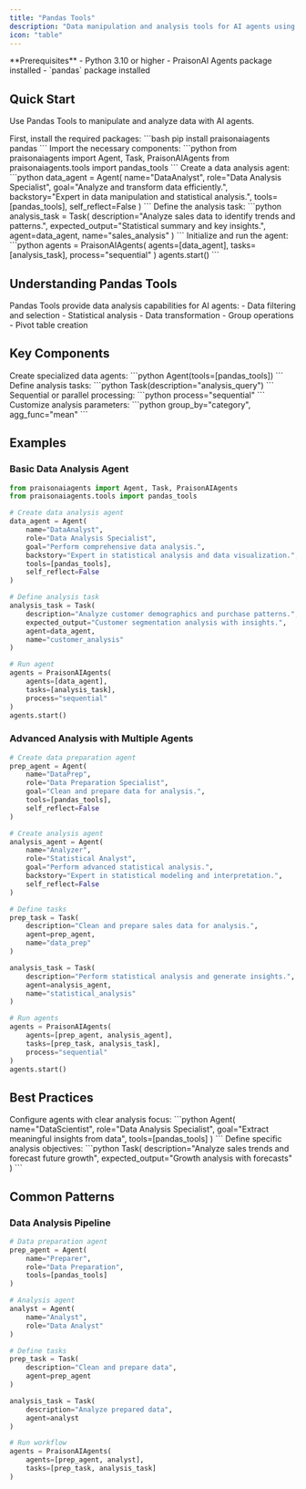 ```yaml
---
title: "Pandas Tools"
description: "Data manipulation and analysis tools for AI agents using pandas."
icon: "table"
---
```


<Note>
  **Prerequisites**
  - Python 3.10 or higher
  - PraisonAI Agents package installed
  - `pandas` package installed
</Note>

## Quick Start

Use Pandas Tools to manipulate and analyze data with AI agents.

<Steps>
  <Step title="Install Dependencies">
    First, install the required packages:
    ```bash
    pip install praisonaiagents pandas
    ```
  </Step>

  <Step title="Import Components">
    Import the necessary components:
    ```python
    from praisonaiagents import Agent, Task, PraisonAIAgents
    from praisonaiagents.tools import pandas_tools
    ```
  </Step>

  <Step title="Create Agent">
    Create a data analysis agent:
    ```python
    data_agent = Agent(
        name="DataAnalyst",
        role="Data Analysis Specialist",
        goal="Analyze and transform data efficiently.",
        backstory="Expert in data manipulation and statistical analysis.",
        tools=[pandas_tools],
        self_reflect=False
    )
    ```
  </Step>

  <Step title="Define Task">
    Define the analysis task:
    ```python
    analysis_task = Task(
        description="Analyze sales data to identify trends and patterns.",
        expected_output="Statistical summary and key insights.",
        agent=data_agent,
        name="sales_analysis"
    )
    ```
  </Step>

  <Step title="Run Agent">
    Initialize and run the agent:
    ```python
    agents = PraisonAIAgents(
        agents=[data_agent],
        tasks=[analysis_task],
        process="sequential"
    )
    agents.start()
    ```
  </Step>
</Steps>

## Understanding Pandas Tools

<Card title="What are Pandas Tools?" icon="question">
  Pandas Tools provide data analysis capabilities for AI agents:
  - Data filtering and selection
  - Statistical analysis
  - Data transformation
  - Group operations
  - Pivot table creation
</Card>

## Key Components

<CardGroup cols={2}>
  <Card title="Data Agent" icon="user-robot">
    Create specialized data agents:
    ```python
    Agent(tools=[pandas_tools])
    ```
  </Card>
  <Card title="Analysis Task" icon="list-check">
    Define analysis tasks:
    ```python
    Task(description="analysis_query")
    ```
  </Card>
  <Card title="Process Types" icon="arrows-split-up-and-left">
    Sequential or parallel processing:
    ```python
    process="sequential"
    ```
  </Card>
  <Card title="Analysis Options" icon="sliders">
    Customize analysis parameters:
    ```python
    group_by="category", agg_func="mean"
    ```
  </Card>
</CardGroup>

## Examples

### Basic Data Analysis Agent

```python
from praisonaiagents import Agent, Task, PraisonAIAgents
from praisonaiagents.tools import pandas_tools

# Create data analysis agent
data_agent = Agent(
    name="DataAnalyst",
    role="Data Analysis Specialist",
    goal="Perform comprehensive data analysis.",
    backstory="Expert in statistical analysis and data visualization.",
    tools=[pandas_tools],
    self_reflect=False
)

# Define analysis task
analysis_task = Task(
    description="Analyze customer demographics and purchase patterns.",
    expected_output="Customer segmentation analysis with insights.",
    agent=data_agent,
    name="customer_analysis"
)

# Run agent
agents = PraisonAIAgents(
    agents=[data_agent],
    tasks=[analysis_task],
    process="sequential"
)
agents.start()
```

### Advanced Analysis with Multiple Agents

```python
# Create data preparation agent
prep_agent = Agent(
    name="DataPrep",
    role="Data Preparation Specialist",
    goal="Clean and prepare data for analysis.",
    tools=[pandas_tools],
    self_reflect=False
)

# Create analysis agent
analysis_agent = Agent(
    name="Analyzer",
    role="Statistical Analyst",
    goal="Perform advanced statistical analysis.",
    backstory="Expert in statistical modeling and interpretation.",
    self_reflect=False
)

# Define tasks
prep_task = Task(
    description="Clean and prepare sales data for analysis.",
    agent=prep_agent,
    name="data_prep"
)

analysis_task = Task(
    description="Perform statistical analysis and generate insights.",
    agent=analysis_agent,
    name="statistical_analysis"
)

# Run agents
agents = PraisonAIAgents(
    agents=[prep_agent, analysis_agent],
    tasks=[prep_task, analysis_task],
    process="sequential"
)
agents.start()
```

## Best Practices

<AccordionGroup>
  <Accordion title="Agent Configuration">
    Configure agents with clear analysis focus:
    ```python
    Agent(
        name="DataScientist",
        role="Data Analysis Specialist",
        goal="Extract meaningful insights from data",
        tools=[pandas_tools]
    )
    ```
  </Accordion>

  <Accordion title="Task Definition">
    Define specific analysis objectives:
    ```python
    Task(
        description="Analyze sales trends and forecast future growth",
        expected_output="Growth analysis with forecasts"
    )
    ```
  </Accordion>
</AccordionGroup>

## Common Patterns

### Data Analysis Pipeline
```python
# Data preparation agent
prep_agent = Agent(
    name="Preparer",
    role="Data Preparation",
    tools=[pandas_tools]
)

# Analysis agent
analyst = Agent(
    name="Analyst",
    role="Data Analyst"
)

# Define tasks
prep_task = Task(
    description="Clean and prepare data",
    agent=prep_agent
)

analysis_task = Task(
    description="Analyze prepared data",
    agent=analyst
)

# Run workflow
agents = PraisonAIAgents(
    agents=[prep_agent, analyst],
    tasks=[prep_task, analysis_task]
)
```

